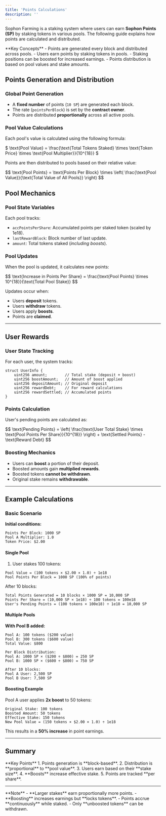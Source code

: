 ```yaml
---
title: 'Points Calculations'
description: ''
---
```


Sophon Farming is a staking system where users can earn **Sophon Points (SP)** by staking tokens in various pools. The following guide explains how points are calculated and distributed.

<Info>
**Key Concepts**
- Points are generated every block and distributed across pools.
- Users earn points by staking tokens in pools.
- Staking positions can be boosted for increased earnings.
- Points distribution is based on pool values and stake amounts.
</Info>

## Points Generation and Distribution

### Global Point Generation

- A **fixed number** of points (`10 SP`) are generated each block.
- The rate (`pointsPerBlock`) is set by the **contract owner**.
- Points are distributed **proportionally** across all active pools.

### Pool Value Calculations

Each pool's value is calculated using the following formula:

<Tip>
$ \text{Pool Value} = \frac{\text{Total Tokens Staked} \times \text{Token Price} \times \text{Pool Multiplier}}{10^{18}} $
</Tip>

Points are then distributed to pools based on their relative value:

<Tip>
$$ \text{Pool Points} = \text{Points Per Block} \times \left( \frac{\text{Pool Value}}{\text{Total Value of All Pools}} \right) $$
</Tip>

## Pool Mechanics

### Pool State Variables

Each pool tracks:

- `accPointsPerShare`: Accumulated points per staked token (scaled by 1e18).
- `lastRewardBlock`: Block number of last update.
- `amount`: Total tokens staked (*including boosts*).

### Pool Updates

When the pool is updated, it calculates new points:

<Tip>
$$ \text{Increase in Points Per Share} = \frac{\text{Pool Points} \times 10^{18}}{\text{Total Pool Stake}} $$
</Tip>

Updates occur when:

- Users **deposit** tokens.
- Users **withdraw** tokens.
- Users apply **boosts**.
- Points are **claimed**.

---

## User Rewards

### User State Tracking

For each user, the system tracks:

```
struct UserInfo {
    uint256 amount;        // Total stake (deposit + boost)
    uint256 boostAmount;   // Amount of boost applied
    uint256 depositAmount; // Original deposit
    uint256 rewardDebt;    // For reward calculations
    uint256 rewardSettled; // Accumulated points
}
```

### Points Calculation

User's pending points are calculated as:

<Tip>
$$ \text{Pending Points} = \left( \frac{\text{User Total Stake} \times \text{Pool Points Per Share}}{10^{18}} \right) + \text{Settled Points} - \text{Reward Debt} $$
</Tip>

### Boosting Mechanics

- Users can **boost** a portion of their deposit.
- Boosted amounts gain **multiplied rewards**.
- Boosted tokens **cannot be withdrawn**.
- Original stake remains **withdrawable**.

---

## Example Calculations

### Basic Scenario

**Initial conditions:**

```
Points Per Block: 1000 SP
Pool A Multiplier: 1.0
Token Price: $2.00
```

#### Single Pool

1. User stakes 100 tokens:

```
Pool Value = (100 tokens × $2.00 × 1.0) ÷ 1e18
Pool Points Per Block = 1000 SP (100% of points)
```

After 10 blocks:

```
Total Points Generated = 10 blocks × 1000 SP = 10,000 SP
Points Per Share = (10,000 SP × 1e18) ÷ 100 tokens = 100e18
User's Pending Points = (100 tokens × 100e18) ÷ 1e18 = 10,000 SP
```

#### Multiple Pools

**With Pool B added:**

```
Pool A: 100 tokens ($200 value)
Pool B: 300 tokens ($600 value)
Total Value: $800

Per Block Distribution:
Pool A: 1000 SP × ($200 ÷ $800) = 250 SP
Pool B: 1000 SP × ($600 ÷ $800) = 750 SP

After 10 blocks:
Pool A User: 2,500 SP
Pool B User: 7,500 SP
```

#### Boosting Example

Pool A user applies **2x boost** to 50 tokens:

```
Original Stake: 100 tokens
Boosted Amount: 50 tokens
Effective Stake: 150 tokens
New Pool Value = (150 tokens × $2.00 × 1.0) ÷ 1e18
```

This results in a **50% increase** in point earnings.

---

## Summary

<Info>
**Key Points**
1. Points generation is **block-based**.
2. Distribution is **proportional** to **pool value**.
3. Users earn based on their **stake size**.
4. **Boosts** increase effective stake.
5. Points are tracked **per share**.
</Info>

---

<Warning>
**Note**
- **Larger stakes** earn proportionally more points.
- **Boosting** increases earnings but **locks tokens**.
- Points accrue **continuously** while staked.
- Only **unboosted tokens** can be withdrawn.
</Warning>
